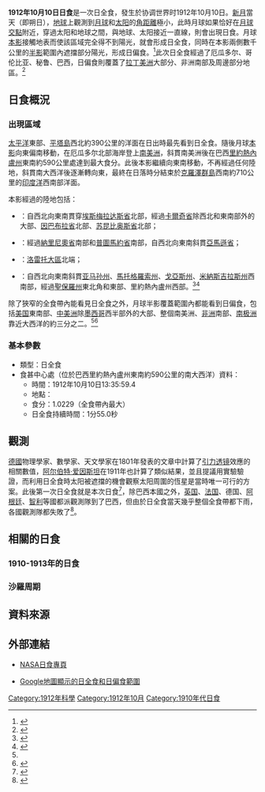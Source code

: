 {{NoteTA
|1=zh-cn:埃斯梅拉达斯; zh-tw:艾斯美拉達斯
|2=zh-cn:亚马孙; zh-tw:亞馬遜
|3=zh-cn:引力; zh-tw:重力
}}
{{Infobox Solar eclipse
| Year        = 1912
| Month       = 10
| Day         = 10
| Type        = 日全食
| Image       = SE1912Oct10T.png
| Image size  = 200px
| Image intro = 1912年10月10日日全食路徑圖
  <!--   日食資料   -->
| Gamma       = -0.4149
| Mag         = 1.0229
| Saros       = 142
| Saros total = 72
| Saros seq   = 17
  <!--     食甚     -->
| Duration    = 1分55.0秒
| Location    = [[巴西|巴西]][[里約熱內盧州|里約熱內盧州]]東南約590公里的南[[大西洋|大西洋]]
| Coords      = {{coord|28|5.5|S|40|3.7|W}}
| Width       = 84.9公里
  <!--   開始時間   -->
| Partial     = 
| Start type  = 
| Centre      = 
| Greatest    = 13:35:59.4
  <!--     倒數     -->
| hour        = 13
| minute      = 35
| second      = 59
| Duration_s  = 
}}
'''1912年10月10日日食'''是一次日全食，發生於协调世界时1912年10月10日。[[新月|新月]]當天（即朔日），[[地球|地球]]上觀測到[[月球|月球]]和[[太阳|太阳]]的[[角距離|角距離]]極小，此時月球如果恰好在[[月球交點|月球交點]]附近，穿過太阳和地球之間，與地球、太阳接近一直線，則會出現日食。月球[[本影|本影]]接觸地表而使該區域完全得不到陽光，就會形成日全食，同時在本影兩側數千公里的[[半影|半影]]範圍內遮擋部分陽光，形成日偏食。<ref name="astron">{{cite web|author=樊忠玉|title=日（月）食|url=http://www.astron.ac.cn/bencandy-51-1630-1.htm|publisher=中国天文科普网|accessdate=2016-04-05|archive-date=2014-09-17|archive-url=https://web.archive.org/web/20140917080048/http://www.astron.ac.cn/bencandy-51-1630-1.htm|dead-url=no}}</ref>此次日全食經過了厄瓜多尔、哥伦比亚、秘鲁、巴西，日偏食則覆蓋了[[拉丁美洲|拉丁美洲]]大部分、非洲南部及周邊部分地區。<ref name="NASAGIF">{{cite web|author=Fred Espenak|title=Total Solar Eclipse of 1912 Oct 10|url=http://eclipse.gsfc.nasa.gov/SEplot/SEplot1901/SE1912Oct10T.GIF|publisher=NASA Eclipse Web Site|accessdate=2016-04-05|archive-url=https://web.archive.org/web/20160304121938/http://eclipse.gsfc.nasa.gov/SEplot/SEplot1901/SE1912Oct10T.GIF|archive-date=2016-03-04|dead-url=yes}}{{en}}</ref>

== 日食概況 ==
=== 出現區域 ===
[[太平洋|太平洋]]東部、[[平塔島|平塔島]]西北約390公里的洋面在日出時最先看到日全食。隨後月球[[本影|本影]]向東偏南移動，在厄瓜多尔北部海岸登上[[南美洲|南美洲]]，斜貫南美洲後在巴西[[里約熱內盧州|里約熱內盧州]]東南約590公里處達到最大食分。此後本影繼續向東南移動，不再經過任何陸地，斜貫南大西洋後逐漸轉向東，最終在日落時分結束於[[克羅澤群島|克羅澤群島]]西南約710公里的[[印度洋|印度洋]]西南部洋面。

本影經過的陸地包括：
*{{ECU}}：自西北向東南貫穿[[埃斯梅拉达斯省|埃斯梅拉达斯省]]北部，經過[[卡爾奇省|卡爾奇省]]除西北和東南部外的大部、[[因巴布拉省|因巴布拉省]]北部、[[苏昆比奥斯省|苏昆比奥斯省]]北部；
*{{COL}}：經過[[納里尼奧省|納里尼奧省]]南部和[[普圖馬約省|普圖馬約省]]南部，自西北向東南斜貫[[亞馬遜省|亞馬遜省]]；
*{{flag|PER|1825}}：[[洛雷托大區|洛雷托大區]]北端；
*{{flag|BRA|1889}}：自西北向東南斜貫[[亚马孙州_(巴西)|亚马孙州]]、[[馬托格羅索州|馬托格羅索州]]、[[戈亞斯州|戈亞斯州]]、[[米納斯吉拉斯州|米納斯吉拉斯州]]西南部，經過[[聖保羅州|聖保羅州]]東北角和東部、里約熱內盧州西部。<ref>{{cite web|author=Fred Espenak|title=Total Solar Eclipse of 1912 Oct 10 - Google Maps and Solar Eclipse Paths|url=http://eclipse.gsfc.nasa.gov/SEgoogle/SEgoogle1901/SE1912Oct10Tgoogle.html|publisher=NASA Eclipse Web Site|accessdate=2016-04-05|archive-url=https://web.archive.org/web/20160303224112/http://eclipse.gsfc.nasa.gov/SEgoogle/SEgoogle1901/SE1912Oct10Tgoogle.html|archive-date=2016-03-03|dead-url=yes}}{{en}}</ref><ref>{{cite web|author=Xavier M. Jubier|title=Eclipse Totale de Soleil du 10 octobre 1912 - Cartographie Interactive Google (1912 October 10 Total Solar Eclipse - Interactive Google Map)|url=http://xjubier.free.fr/site_pages/solar_eclipses/xSE_GoogleMap3.php?Ecl=+19121010|accessdate=2016-04-05|archive-date=2017-03-27|archive-url=https://web.archive.org/web/20170327153620/http://xjubier.free.fr/site_pages/solar_eclipses/xSE_GoogleMap3.php?Ecl=+19121010|dead-url=no}}{{fr}}{{en}}</ref>

除了狹窄的全食帶內能看見日全食之外，月球半影覆蓋範圍內都能看到日偏食，包括[[美国|美国]]東南部、[[中美洲|中美洲]]除[[墨西哥|墨西哥]]西半部外的大部、整個南美洲、[[非洲|非洲]]南部、[[南极洲|南极洲]]靠近大西洋的約三分之二。<ref name="NASAGIF"/><ref>{{cite web|author=Fred Espenak|title=Catalog of Solar Eclipses (1901 to 2000)|url=http://eclipse.gsfc.nasa.gov/SEcat5/SE1901-2000.html|publisher=NASA Eclipse Web Site|accessdate=2016-04-05|archive-date=2017-12-28|archive-url=https://web.archive.org/web/20171228100215/https://eclipse.gsfc.nasa.gov/SEcat5/SE1901-2000.html|dead-url=no}}{{en}}</ref>

=== 基本參數 ===
{{NoteUTC}}
* 類型：日全食
* 食甚中心處（位於巴西里約熱內盧州東南約590公里的南大西洋）資料：
** 時間：1912年10月10日13:35:59.4
** 地點：{{coord|28|5.5|S|40|3.7|W}}
** 食分：1.0229（全食帶內最大）
** 日全食持續時間：1分55.0秒

== 觀測 ==
[[德意志帝國|德國]]物理學家、數學家、天文學家{{link-de|約翰·喬治·馮·索爾德納|Johann Georg von Soldner}}在1801年發表的文章中計算了[[引力透镜|引力透镜]]效應的相關數值，[[阿尔伯特·爱因斯坦|阿尔伯特·爱因斯坦]]在1911年也計算了類似結果，並且提議用實驗驗證，而利用日全食時太阳被遮擋的機會觀察太阳周圍的恆星是當時唯一可行的方案。此後第一次日全食就是本次日食<ref>{{cite web|author=Helmut Hornung|title=A solar eclipse sheds light on physics|url=http://phys.org/news/2015-05-solar-eclipse-physics.html|publisher=Phys.org|date=2015-05-26|accessdate=2016-04-05|archive-date=2020-11-26|archive-url=https://web.archive.org/web/20201126013654/https://phys.org/news/2015-05-solar-eclipse-physics.html|dead-url=no}}{{en}}</ref>，除巴西本國之外，[[大不列颠及爱尔兰联合王国|英国]]、[[法国|法国]]、德国、[[阿根廷|阿根廷]]、[[智利|智利]]等國都派觀測隊到了巴西，但由於日全食當天幾乎整個全食帶都下雨，各國觀測隊都失敗了<ref>{{cite journal|title=GENERAL NOTES|url=http://www.jstor.org/stable/40693079|publisher=[[太平洋天文學會|太平洋天文學會]]|volume=24|number=145|date=1912-12|pages=288-290|accessdate=2016-04-05|journal=|archive-date=2019-08-28|archive-url=https://web.archive.org/web/20190828204333/https://www.jstor.org/stable/40693079|dead-url=no}}{{en}}</ref>。

== 相關的日食 ==
=== 1910-1913年的日食 ===
{{Solar eclipse set 1910-1913}}

=== 沙羅周期 ===
{{Solar Saros series 142}}

== 資料來源 ==
{{reflist}}

== 外部連結 ==
{{日食主題}}
* [http://eclipse.gsfc.nasa.gov/solar.html NASA日食專頁]{{Wayback|url=http://eclipse.gsfc.nasa.gov/solar.html |date=20190108200537 }}{{en}}
{{Solar eclipse NASA reference|1901/SE1912Oct10T}}
* [http://xjubier.free.fr/site_pages/solar_eclipses/xSE_GoogleMap3.php?Ecl=+19121010 Google地圖顯示的日全食和日偏食範圍]{{Wayback|url=http://xjubier.free.fr/site_pages/solar_eclipses/xSE_GoogleMap3.php?Ecl=+19121010 |date=20170327153620 }}{{fr}}{{en}}

{{Solar eclipses
|nature=日全食
|previous=[[1912年4月17日日食|1912年4月17日日食]]|natureprevious=全環食
|previoussamenature=[[1911年4月28日日食|1911年4月28日日食]]
|next=[[1913年4月6日日食|1913年4月6日日食]]|naturenext=日偏食
|nextsamenature=[[1914年8月21日日食|1914年8月21日日食]]
}}
{{日食}}

[[Category:1912年科學|Category:1912年科學]]
[[Category:1912年10月|Category:1912年10月]]
[[Category:1910年代日食|Category:1910年代日食]]